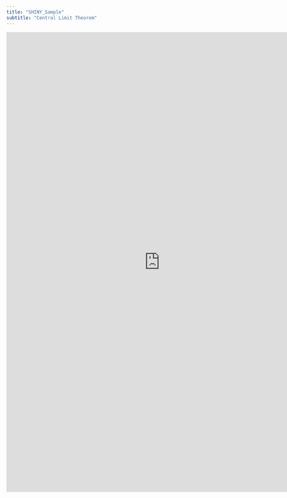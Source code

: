 ```yaml
---
title: "SHINY_Sample"
subtitle: "Central Limit Theorem"
---
```

````{=html}
<style>iframe{height: 1200px; width: 800px}</style>
<iframe height="100%" width="100%" frameborder="no"
src="https://anddylee.shinyapps.io/TestApp/">
</iframe>
````